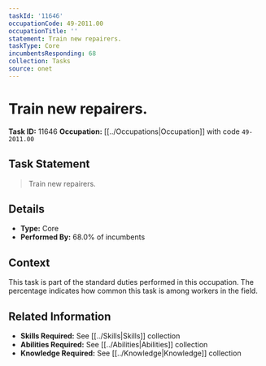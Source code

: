 ```yaml
---
taskId: '11646'
occupationCode: 49-2011.00
occupationTitle: ''
statement: Train new repairers.
taskType: Core
incumbentsResponding: 68
collection: Tasks
source: onet
---
```

# Train new repairers.

**Task ID:** 11646
**Occupation:** [[../Occupations|Occupation]] with code `49-2011.00`

## Task Statement

> Train new repairers.

## Details

- **Type:** Core
- **Performed By:** 68.0% of incumbents

## Context

This task is part of the standard duties performed in this occupation. The percentage indicates how common this task is among workers in the field.

## Related Information

- **Skills Required:** See [[../Skills|Skills]] collection
- **Abilities Required:** See [[../Abilities|Abilities]] collection
- **Knowledge Required:** See [[../Knowledge|Knowledge]] collection
